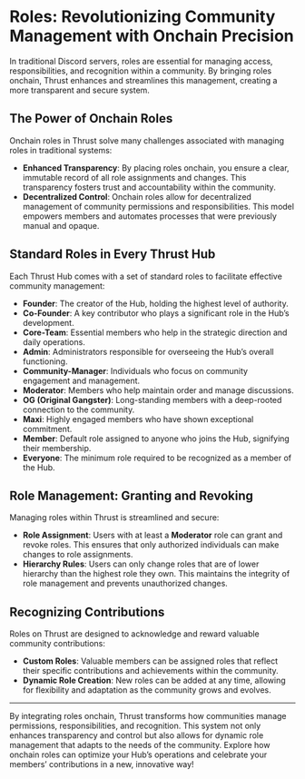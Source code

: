 # Roles: Revolutionizing Community Management with Onchain Precision

In traditional Discord servers, roles are essential for managing access, responsibilities, and recognition within a community. By bringing roles onchain, Thrust enhances and streamlines this management, creating a more transparent and secure system.

## The Power of Onchain Roles

Onchain roles in Thrust solve many challenges associated with managing roles in traditional systems:

- **Enhanced Transparency**: By placing roles onchain, you ensure a clear, immutable record of all role assignments and changes. This transparency fosters trust and accountability within the community.
- **Decentralized Control**: Onchain roles allow for decentralized management of community permissions and responsibilities. This model empowers members and automates processes that were previously manual and opaque.

## Standard Roles in Every Thrust Hub

Each Thrust Hub comes with a set of standard roles to facilitate effective community management:

- **Founder**: The creator of the Hub, holding the highest level of authority.
- **Co-Founder**: A key contributor who plays a significant role in the Hub’s development.
- **Core-Team**: Essential members who help in the strategic direction and daily operations.
- **Admin**: Administrators responsible for overseeing the Hub’s overall functioning.
- **Community-Manager**: Individuals who focus on community engagement and management.
- **Moderator**: Members who help maintain order and manage discussions.
- **OG (Original Gangster)**: Long-standing members with a deep-rooted connection to the community.
- **Maxi**: Highly engaged members who have shown exceptional commitment.
- **Member**: Default role assigned to anyone who joins the Hub, signifying their membership.
- **Everyone**: The minimum role required to be recognized as a member of the Hub.

## Role Management: Granting and Revoking

Managing roles within Thrust is streamlined and secure:

- **Role Assignment**: Users with at least a **Moderator** role can grant and revoke roles. This ensures that only authorized individuals can make changes to role assignments.
- **Hierarchy Rules**: Users can only change roles that are of lower hierarchy than the highest role they own. This maintains the integrity of role management and prevents unauthorized changes.

## Recognizing Contributions

Roles on Thrust are designed to acknowledge and reward valuable community contributions:

- **Custom Roles**: Valuable members can be assigned roles that reflect their specific contributions and achievements within the community.
- **Dynamic Role Creation**: New roles can be added at any time, allowing for flexibility and adaptation as the community grows and evolves.

---

By integrating roles onchain, Thrust transforms how communities manage permissions, responsibilities, and recognition. This system not only enhances transparency and control but also allows for dynamic role management that adapts to the needs of the community. Explore how onchain roles can optimize your Hub’s operations and celebrate your members’ contributions in a new, innovative way!
